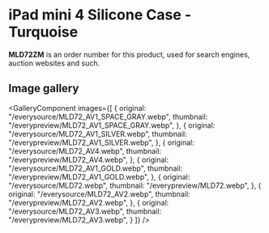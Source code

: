 
# iPad mini 4 Silicone Case - Turquoise

<Callout type='info' emoji='👉🏻'>**MLD72ZM** is an order number for this product, used for search engines, auction websites and such.</Callout>

## Image gallery

<GalleryComponent
    images={[
      {
        original: "/everysource/MLD72_AV1_SPACE_GRAY.webp",
        thumbnail: "/everypreview/MLD72_AV1_SPACE_GRAY.webp",
      },
      {
        original: "/everysource/MLD72_AV1_SILVER.webp",
        thumbnail: "/everypreview/MLD72_AV1_SILVER.webp",
      },
      {
        original: "/everysource/MLD72_AV4.webp",
        thumbnail: "/everypreview/MLD72_AV4.webp",
      },
      {
        original: "/everysource/MLD72_AV1_GOLD.webp",
        thumbnail: "/everypreview/MLD72_AV1_GOLD.webp",
      },
      {
        original: "/everysource/MLD72.webp",
        thumbnail: "/everypreview/MLD72.webp",
      },
      {
        original: "/everysource/MLD72_AV2.webp",
        thumbnail: "/everypreview/MLD72_AV2.webp",
      },
      {
        original: "/everysource/MLD72_AV3.webp",
        thumbnail: "/everypreview/MLD72_AV3.webp",
      }
    ]}
  />
